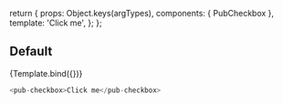 
<Meta title="pub-checkbox" component={PubCheckbox} />

  return {
    props: Object.keys(argTypes),
    components: { PubCheckbox },
    template: '<pub-checkbox v-bind="$props">Click me</pub-checkbox>',
  };
};

## Default

<Canvas>
  <Story name="Default">{Template.bind({})}</Story>
</Canvas>

```javascript
<pub-checkbox>Click me</pub-checkbox>
```

<ArgsTable story="Default" />
